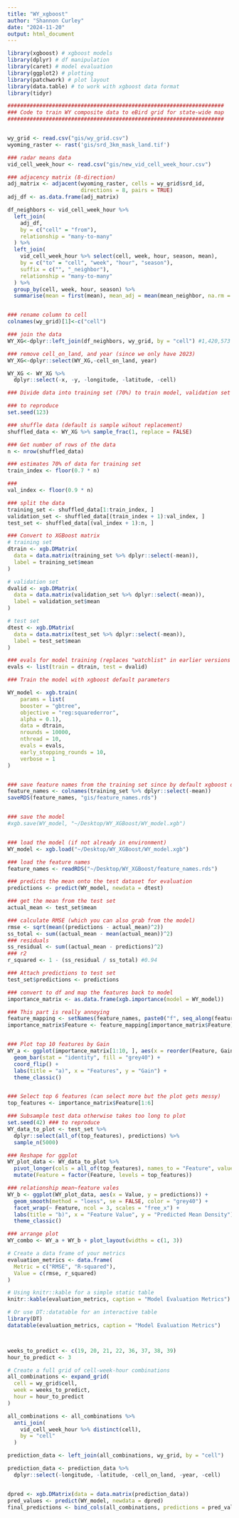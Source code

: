 ```yaml
---
title: "WY_xgboost"
author: "Shannon Curley"
date: "2024-11-20"
output: html_document
---
```


```r
library(xgboost) # xgboost models
library(dplyr) # df manipulation 
library(caret) # model evaluation
library(ggplot2) # plotting
library(patchwork) # plot layout
library(data.table) # to work with xgboost data format
library(tidyr)

####################################################################
### Code to train WY composite data to eBird grid for state-wide map
####################################################################


wy_grid <- read.csv("gis/wy_grid.csv")
wyoming_raster <- rast('gis/srd_3km_mask_land.tif')

### radar means data
vid_cell_week_hour <- read.csv("gis/new_vid_cell_week_hour.csv")

### adjacency matrix (8-direction)
adj_matrix <- adjacent(wyoming_raster, cells = wy_grid$srd_id, 
                       directions = 8, pairs = TRUE)
adj_df <- as.data.frame(adj_matrix)

df_neighbors <- vid_cell_week_hour %>%
  left_join(
    adj_df,
    by = c("cell" = "from"),
    relationship = "many-to-many"
  ) %>%
  left_join(
    vid_cell_week_hour %>% select(cell, week, hour, season, mean),
    by = c("to" = "cell", "week", "hour", "season"),
    suffix = c("", "_neighbor"),
    relationship = "many-to-many"
  ) %>%
  group_by(cell, week, hour, season) %>%
  summarise(mean = first(mean), mean_adj = mean(mean_neighbor, na.rm = TRUE), .groups = "drop")


### rename column to cell
colnames(wy_grid)[1]<-c("cell")

### join the data 
WY_XG<-dplyr::left_join(df_neighbors, wy_grid, by = "cell") #1,420,573 obs with 269 variables

### remove cell_on_land, and year (since we only have 2023)
WY_XG<-dplyr::select(WY_XG,-cell_on_land, year)

WY_XG <- WY_XG %>%
  dplyr::select(-x, -y, -longitude, -latitude, -cell)

### Divide data into training set (70%) to train model, validation set (20%) for model tuning, and test set (10%) for evaluation 

### to reproduce
set.seed(123)  

### shuffle data (default is sample wihout replacement)
shuffled_data <- WY_XG %>% sample_frac(1, replace = FALSE)

### Get number of rows of the data
n <- nrow(shuffled_data)

### estimates 70% of data for training set
train_index <- floor(0.7 * n)

### 
val_index <- floor(0.9 * n)

### split the data
training_set <- shuffled_data[1:train_index, ]
validation_set <- shuffled_data[(train_index + 1):val_index, ]
test_set <- shuffled_data[(val_index + 1):n, ]

### Convert to XGBoost matrix
# training set
dtrain <- xgb.DMatrix(
  data = data.matrix(training_set %>% dplyr::select(-mean)), 
  label = training_set$mean
)

# validation set 
dvalid <- xgb.DMatrix(
  data = data.matrix(validation_set %>% dplyr::select(-mean)), 
  label = validation_set$mean
)

# test set
dtest <- xgb.DMatrix(
  data = data.matrix(test_set %>% dplyr::select(-mean)), 
  label = test_set$mean
)

### evals for model training (replaces "watchlist" in earlier versions of xgboost)
evals <- list(train = dtrain, test = dvalid)

### Train the model with xgboost default parameters

WY_model <- xgb.train(
    params = list(
    booster = "gbtree",           
    objective = "reg:squarederror",
    alpha = 0.1),
    data = dtrain,
    nrounds = 10000,   
    nthread = 10,
    evals = evals,              
    early_stopping_rounds = 10,      
    verbose = 1                      
)


### save feature names from the training set since by default xgboost doesn't save
feature_names <- colnames(training_set %>% dplyr::select(-mean))
saveRDS(feature_names, "gis/feature_names.rds")


### save the model
#xgb.save(WY_model, "~/Desktop/WY_XGBoost/WY_model.xgb")


### load the model (if not already in environment)
WY_model <- xgb.load("~/Desktop/WY_XGBoost/WY_model.xgb")

### load the feature names
feature_names <- readRDS("~/Desktop/WY_XGBoost/feature_names.rds")

### predicts the mean onto the test dataset for evaluation
predictions <- predict(WY_model, newdata = dtest)

### get the mean from the test set
actual_mean <- test_set$mean

### calculate RMSE (which you can also grab from the model)
rmse <- sqrt(mean((predictions - actual_mean)^2))
ss_total <- sum((actual_mean - mean(actual_mean))^2)
### residuals
ss_residual <- sum((actual_mean - predictions)^2)
### r2
r_squared <- 1 - (ss_residual / ss_total) #0.94

### Attach predictions to test set
test_set$predictions <- predictions

### convert to df and map the features back to model
importance_matrix <- as.data.frame(xgb.importance(model = WY_model))

### This part is really annoying
feature_mapping <- setNames(feature_names, paste0("f", seq_along(feature_names) - 1))
importance_matrix$Feature <- feature_mapping[importance_matrix$Feature]


### Plot top 10 features by Gain
WY_a <- ggplot(importance_matrix[1:10, ], aes(x = reorder(Feature, Gain), y = Gain)) +
  geom_bar(stat = "identity", fill = "grey40") +
  coord_flip() +
  labs(title = "a)", x = "Features", y = "Gain") +
  theme_classic()


### Select top 6 features (can select more but the plot gets messy)
top_features <- importance_matrix$Feature[1:6]

### Subsample test data otherwise takes too long to plot
set.seed(42) ### to reproduce
WY_data_to_plot <- test_set %>%
  dplyr::select(all_of(top_features), predictions) %>%
  sample_n(5000)

### Reshape for ggplot
WY_plot_data <- WY_data_to_plot %>%
  pivot_longer(cols = all_of(top_features), names_to = "Feature", values_to = "Value") %>%
  mutate(Feature = factor(Feature, levels = top_features))  

### relationship mean~feature vales
WY_b <- ggplot(WY_plot_data, aes(x = Value, y = predictions)) +
  geom_smooth(method = "loess", se = FALSE, color = "grey40") +
  facet_wrap(~ Feature, ncol = 3, scales = "free_x") +
  labs(title = "b)", x = "Feature Value", y = "Predicted Mean Density") +
  theme_classic()

### arrange plot
WY_combo <- WY_a + WY_b + plot_layout(widths = c(1, 3))

# Create a data frame of your metrics
evaluation_metrics <- data.frame(
  Metric = c("RMSE", "R-squared"),
  Value = c(rmse, r_squared)
)

# Using knitr::kable for a simple static table
knitr::kable(evaluation_metrics, caption = "Model Evaluation Metrics")

# Or use DT::datatable for an interactive table
library(DT)
datatable(evaluation_metrics, caption = "Model Evaluation Metrics")



weeks_to_predict <- c(19, 20, 21, 22, 36, 37, 38, 39)
hour_to_predict <- 3

# Create a full grid of cell-week-hour combinations
all_combinations <- expand_grid(
  cell = wy_grid$cell,
  week = weeks_to_predict,
  hour = hour_to_predict
)

all_combinations <- all_combinations %>%
  anti_join(
    vid_cell_week_hour %>% distinct(cell), 
    by = "cell"
  )

prediction_data <- left_join(all_combinations, wy_grid, by = "cell")

prediction_data <- prediction_data %>% 
  dplyr::select(-longitude, -latitude, -cell_on_land, -year, -cell)


dpred <- xgb.DMatrix(data = data.matrix(prediction_data))
pred_values <- predict(WY_model, newdata = dpred)
final_predictions <- bind_cols(all_combinations, predictions = pred_values)




```

